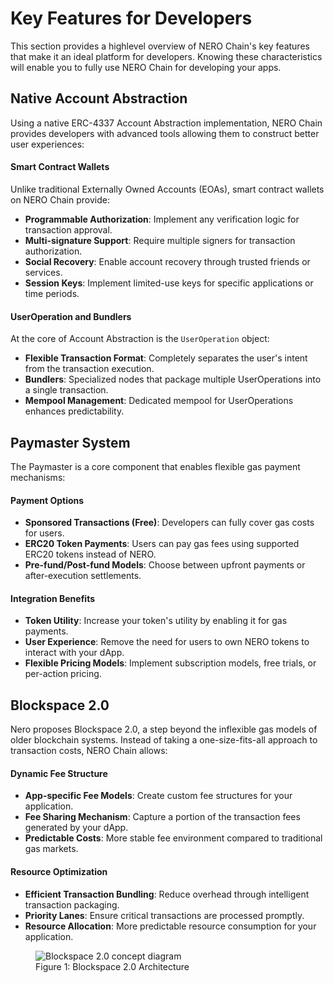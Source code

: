 
# Key Features for Developers

This section provides a highlevel overview of NERO Chain's key features that make it an ideal platform for developers. Knowing these characteristics will enable you to fully use NERO Chain for developing your apps.

## Native Account Abstraction

Using a native ERC-4337 Account Abstraction implementation, NERO Chain provides developers with advanced tools allowing them to construct better user experiences:

#### Smart Contract Wallets

Unlike traditional Externally Owned Accounts (EOAs), smart contract wallets on NERO Chain provide:

- **Programmable Authorization**: Implement any verification logic for transaction approval.
- **Multi-signature Support**: Require multiple signers for transaction authorization.
- **Social Recovery**: Enable account recovery through trusted friends or services.
- **Session Keys**: Implement limited-use keys for specific applications or time periods.

#### UserOperation and Bundlers

At the core of Account Abstraction is the `UserOperation` object:

- **Flexible Transaction Format**: Completely separates the user's intent from the transaction execution.
- **Bundlers**: Specialized nodes that package multiple UserOperations into a single transaction.
- **Mempool Management**: Dedicated mempool for UserOperations enhances predictability.


## Paymaster System

The Paymaster is a core component that enables flexible gas payment mechanisms:

#### Payment Options

- **Sponsored Transactions (Free)**: Developers can fully cover gas costs for users.
- **ERC20 Token Payments**: Users can pay gas fees using supported ERC20 tokens instead of NERO.
- **Pre-fund/Post-fund Models**: Choose between upfront payments or after-execution settlements.

#### Integration Benefits

- **Token Utility**: Increase your token's utility by enabling it for gas payments.
- **User Experience**: Remove the need for users to own NERO tokens to interact with your dApp.
- **Flexible Pricing Models**: Implement subscription models, free trials, or per-action pricing.

## Blockspace 2.0

Nero proposes Blockspace 2.0, a step beyond the inflexible gas models of older blockchain systems. Instead of taking a one-size-fits-all approach to transaction costs, NERO Chain allows:

#### Dynamic Fee Structure

- **App-specific Fee Models**: Create custom fee structures for your application.
- **Fee Sharing Mechanism**: Capture a portion of the transaction fees generated by your dApp.
- **Predictable Costs**: More stable fee environment compared to traditional gas markets.

#### Resource Optimization

- **Efficient Transaction Bundling**: Reduce overhead through intelligent transaction packaging.
- **Priority Lanes**: Ensure critical transactions are processed promptly.
- **Resource Allocation**: More predictable resource consumption for your application.  

  

  
<div className="mt-8 mb-8">
  <figure className="text-center">
    <img 
      src="/assets/block2.png" 
      alt="Blockspace 2.0 concept diagram"
      className="mx-auto rounded-lg shadow-md"
    />
    <figcaption className="mt-2 text-sm italic text-gray-600">
      Figure 1: Blockspace 2.0 Architecture
    </figcaption>
  </figure>
</div>


<PageFeedback path="/en/getting-started/key-features" />